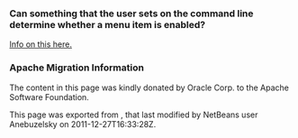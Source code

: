 <!--

    Licensed to the Apache Software Foundation (ASF) under one
    or more contributor license agreements.  See the NOTICE file
    distributed with this work for additional information
    regarding copyright ownership.  The ASF licenses this file
    to you under the Apache License, Version 2.0 (the
    "License"); you may not use this file except in compliance
    with the License.  You may obtain a copy of the License at

      http://www.apache.org/licenses/LICENSE-2.0

    Unless required by applicable law or agreed to in writing,
    software distributed under the License is distributed on an
    "AS IS" BASIS, WITHOUT WARRANTIES OR CONDITIONS OF ANY
    KIND, either express or implied.  See the License for the
    specific language governing permissions and limitations
    under the License.

-->
===Can something that the user sets on the command line determine whether a menu item is enabled?===

[http://blogs.oracle.com/geertjan/entry/parsing_the_command_line_to Info on this here.]

===Apache Migration Information===

The content in this page was kindly donated by Oracle Corp. to the
Apache Software Foundation.

This page was exported from , 
that last modified by NetBeans user Anebuzelsky 
on 2011-12-27T16:33:28Z.

